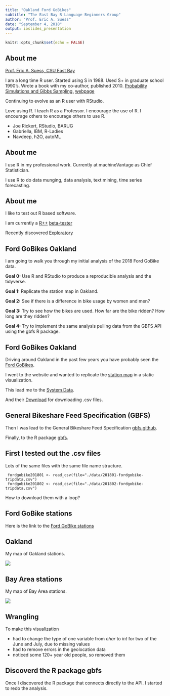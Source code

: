 ```yaml
---
title: "Oakland Ford GoBikes"
subtitle: "The East Bay R Language Beginners Group"
author: "Prof. Eric A. Suess"
date: "September 4, 2018"
output: ioslides_presentation
---
```


```r
knitr::opts_chunk$set(echo = FALSE)
```

## About me

[Prof. Eric A. Suess, CSU East Bay](http://www.sci.csueastbay.edu/~esuess/)

I am a long time R user.  Started using S in 1988.  Used S+ in graduate school 1990's.  Wrote a book with my co-author, published 2010.  [Probability Simulations and Gibbs Sampling.](https://www.springer.com/us/book/9780387402734)  [webpage](http://www.sci.csueastbay.edu/~esuess/psgs/)

Continuing to evolve as an R user with RStudio.

Love using R.  I teach R as a Professor.  I encourage the use of R.  I encourage others to encourage others to use R.  

- Joe Rickert, RStudio, BARUG
- Gabriella, IBM, R-Ladies
- Navdeep, h2O, autoML

## About me

I use R in my professional work.  Currently at machineVantage as Chief Statistician.

I use R to do data munging, data analysis, text mining, time series forecasting.

## About me

I like to test out R based software.  

I am currently a [R++](https://rplusplus.com/en/) [beta-tester](https://rplusplus.com/en/beta-form)

Recently discovered [Exploratory](https://exploratory.io/)

## Ford GoBikes Oakland

I am going to walk you through my initial analysis of the 2018 Ford GoBike data.

**Goal 0:** Use R and RStudio to produce a reproducible analysis and the tidyverse.

**Goal 1:** Replicate the station map in Oakland.

**Goal 2:** See if there is a difference in bike usage by women and men?

**Goal 3:** Try to see how the bikes are used.  How far are the bike ridden?  How long are they ridden?  

**Goal 4:** Try to implement the same analysis pulling data from the GBFS API using the gbfs R package.

## Ford GoBikes Oakland

Driving around Oakland in the past few years you have probably seen the [Ford GoBikes](https://www.fordgobike.com/).

I went to the website and wanted to replicate the [station map](https://member.fordgobike.com/map/) in a static visualization.

This lead me to the [System Data](https://www.fordgobike.com/system-data).  

And their [Download](https://s3.amazonaws.com/fordgobike-data/index.html) for downloading .csv files.

## General Bikeshare Feed Specification (GBFS)

Then I was lead to the General Bikeshare Feed Specification [gbfs github](https://github.com/NABSA/gbfs/blob/master/gbfs.md).

Finally, to the R package [gbfs](https://github.com/ds-civic-data/gbfs).

## First I tested out the .csv files

Lots of the same files with the same file name structure.

     fordgobike201801 <- read_csv(file="./data/201801-fordgobike-tripdata.csv")
     fordgobike201802 <- read_csv(file="./data/201802-fordgobike-tripdata.csv")

How to download them with a loop?

## Ford GoBike stations

Here is the link to the [Ford GoBike stations](https://member.fordgobike.com/map/)


## Oakland

My map of Oakland stations.

![](oakland.jpg)

## Bay Area stations

My map of Bay Area stations.

![](bayarea.jpg)

## Wrangling

To make this visualization

- had to change the type of one variable from *char* to *int* for two of the June and July, due to missing values
- had to remove errors in the geolocation data
- noticed some 120+ year old people, so removed them

## Discoverd the R package gbfs

Once I discovered the R package that connects directly to the API.  I started to redo the analysis.


